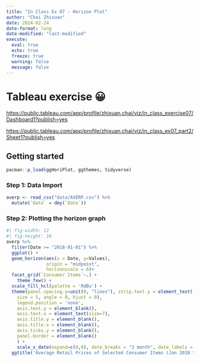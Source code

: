```yaml
---
title: "In Class Ex 07 - Horizon Plot"
author: "Chai Zhixuan"
date: 2024-02-24
date-format: long
date-modified: "last-modified"
execute: 
  eval: true
  echo: true
  freeze: true
  warning: false
  message: false
---
```


# Tableau exercise 😀

<https://public.tableau.com/app/profile/zhixuan.chai/viz/in_class_exercise07/Dashboard1?publish=yes>

<https://public.tableau.com/app/profile/zhixuan.chai/viz/in_class_ex07_part2/Sheet1?publish=yes>

## **Getting started**

```r
pacman::p_load(ggHoriPlot, ggthemes, tidyverse)
```

### **Step 1: Data Import**

```r
averp <- read_csv("data/AVERP.csv") %>%
  mutate(`Date` = dmy(`Date`))
```

### **Step 2: Plotting the horizon graph**

```r
#| fig-width: 12
#| fig-height: 10
averp %>% 
  filter(Date >= "2018-01-01") %>%
  ggplot() +
  geom_horizon(aes(x = Date, y=Values), 
               origin = "midpoint", 
               horizonscale = 6)+
  facet_grid(`Consumer Items`~.) +
    theme_few() +
  scale_fill_hcl(palette = 'RdBu') +
  theme(panel.spacing.y=unit(0, "lines"), strip.text.y = element_text(
    size = 5, angle = 0, hjust = 0),
    legend.position = 'none',
    axis.text.y = element_blank(),
    axis.text.x = element_text(size=7),
    axis.title.y = element_blank(),
    axis.title.x = element_blank(),
    axis.ticks.y = element_blank(),
    panel.border = element_blank()
    ) +
    scale_x_date(expand=c(0,0), date_breaks = "3 month", date_labels = "%b%y") +
  ggtitle('Average Retail Prices of Selected Consumer Items (Jan 2018 to Dec 2022)')
```
